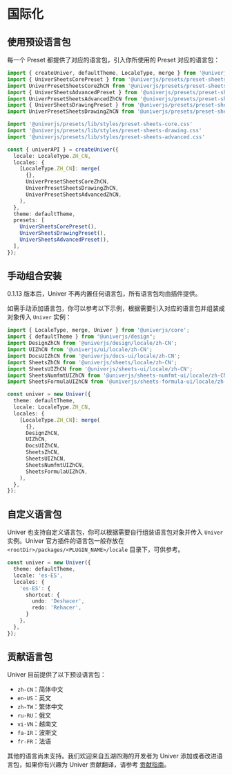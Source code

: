 # 国际化

## 使用预设语言包

每一个 Preset 都提供了对应的语言包，引入你所使用的 Preset 对应的语言包：

```typescript
import { createUniver, defaultTheme, LocaleType, merge } from '@univerjs/presets';
import { UniverSheetsCorePreset } from '@univerjs/presets/preset-sheets-core';
import UniverPresetSheetsCoreZhCN from '@univerjs/presets/preset-sheets-core/locales/zh-CN';
import { UniverSheetsAdvancedPreset } from '@univerjs/presets/preset-sheets-advanced';
import UniverPresetSheetsAdvancedZhCN from '@univerjs/presets/preset-sheets-advanced/locales/zh-CN';
import { UniverSheetsDrawingPreset } from '@univerjs/presets/preset-sheets-drawing'
import UniverPresetSheetsDrawingZhCN from '@univerjs/presets/preset-sheets-drawing/locales/zh-CN'

import '@univerjs/presets/lib/styles/preset-sheets-core.css'
import '@univerjs/presets/lib/styles/preset-sheets-drawing.css'
import '@univerjs/presets/lib/styles/preset-sheets-advanced.css'

const { univerAPI } = createUniver({
  locale: LocaleType.ZH_CN,
  locales: {
    [LocaleType.ZH_CN]: merge(
      {},
      UniverPresetSheetsCoreZhCN,
      UniverPresetSheetsDrawingZhCN,
      UniverPresetSheetsAdvancedZhCN,
    ),
  },
  theme: defaultTheme,
  presets: [
    UniverSheetsCorePreset(),
    UniverSheetsDrawingPreset(),
    UniverSheetsAdvancedPreset(),
  ],
});
```

## 手动组合安装

0.1.13 版本后，Univer 不再内置任何语言包，所有语言包均由插件提供。

如需手动添加语言包，你可以参考以下示例，根据需要引入对应的语言包并组装成对象传入 `Univer` 实例：

```typescript
import { LocaleType, merge, Univer } from '@univerjs/core';
import { defaultTheme } from "@univerjs/design";
import DesignZhCN from '@univerjs/design/locale/zh-CN';
import UIZhCN from '@univerjs/ui/locale/zh-CN';
import DocsUIZhCN from '@univerjs/docs-ui/locale/zh-CN';
import SheetsZhCN from '@univerjs/sheets/locale/zh-CN';
import SheetsUIZhCN from '@univerjs/sheets-ui/locale/zh-CN';
import SheetsNumfmtUIZhCN from '@univerjs/sheets-numfmt-ui/locale/zh-CN';
import SheetsFormulaUIZhCN from '@univerjs/sheets-formula-ui/locale/zh-CN';

const univer = new Univer({
  theme: defaultTheme,
  locale: LocaleType.ZH_CN,
  locales: {
    [LocaleType.ZH_CN]: merge(
      {},
      DesignZhCN,
      UIZhCN,
      DocsUIZhCN,
      SheetsZhCN,
      SheetsUIZhCN,
      SheetsNumfmtUIZhCN,
      SheetsFormulaUIZhCN,
    ),
  },
});
```

## 自定义语言包

Univer 也支持自定义语言包，你可以根据需要自行组装语言包对象并传入 `Univer` 实例。Univer 官方插件的语言包一般存放在 `<rootDir>/packages/<PLUGIN_NAME>/locale` 目录下，可供参考。

```typescript
const univer = new Univer({
  theme: defaultTheme,
  locale: 'es-ES',
  locales: {
    'es-ES': {
      shortcut: {
        undo: 'Deshacer',
        redo: 'Rehacer',
      }
    },
  },
});
```

## 贡献语言包

Univer 目前提供了以下预设语言包：

- `zh-CN`：简体中文
- `en-US`：英文
- `zh-TW`：繁体中文
- `ru-RU`：俄文
- `vi-VN`：越南文
- `fa-IR`：波斯文
- `fr-FR`：法语

其他的语言尚未支持。我们欢迎来自五湖四海的开发者为 Univer 添加或者改进语言包，如果你有兴趣为 Univer 贡献翻译，请参考 [贡献指南](/introduction/contributing)。
